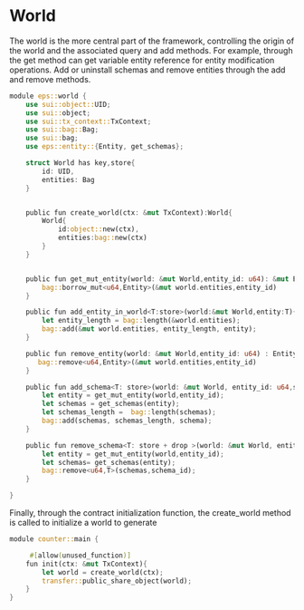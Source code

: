 # World

The world is the more central part of the framework, controlling the origin of the world and the associated query and add methods. For example, through the get method can get variable entity reference for entity modification operations. Add or uninstall schemas and remove entities through the add and remove methods.

```rust
module eps::world {
    use sui::object::UID;
    use sui::object;
    use sui::tx_context::TxContext;
    use sui::bag::Bag;
    use sui::bag;
    use eps::entity::{Entity, get_schemas};

    struct World has key,store{
        id: UID,
        entities: Bag
    }


    public fun create_world(ctx: &mut TxContext):World{
        World{
            id:object::new(ctx),
            entities:bag::new(ctx)
        }
    }


    public fun get_mut_entity(world: &mut World,entity_id: u64): &mut Entity {
        bag::borrow_mut<u64,Entity>(&mut world.entities,entity_id)
    }

    public fun add_entity_in_world<T:store>(world:&mut World,entity:T){
        let entity_length = bag::length(&world.entities);
        bag::add(&mut world.entities, entity_length, entity);
    }

    public fun remove_entity(world: &mut World,entity_id: u64) : Entity {
       bag::remove<u64,Entity>(&mut world.entities,entity_id)
    }

    public fun add_schema<T: store>(world: &mut World, entity_id: u64,schema:T){
        let entity = get_mut_entity(world,entity_id);
        let schemas = get_schemas(entity);
        let schemas_length =  bag::length(schemas);
        bag::add(schemas, schemas_length, schema);
    }

    public fun remove_schema<T: store + drop >(world: &mut World, entity_id: u64,schema_id:u64){
        let entity = get_mut_entity(world,entity_id);
        let schemas= get_schemas(entity);
        bag::remove<u64,T>(schemas,schema_id);
    }

}

```
Finally, through the contract initialization function, the create_world method is called to initialize a world to generate

```rust
module counter::main {

     #[allow(unused_function)]
    fun init(ctx: &mut TxContext){
        let world = create_world(ctx);
        transfer::public_share_object(world);
    }
}

```
